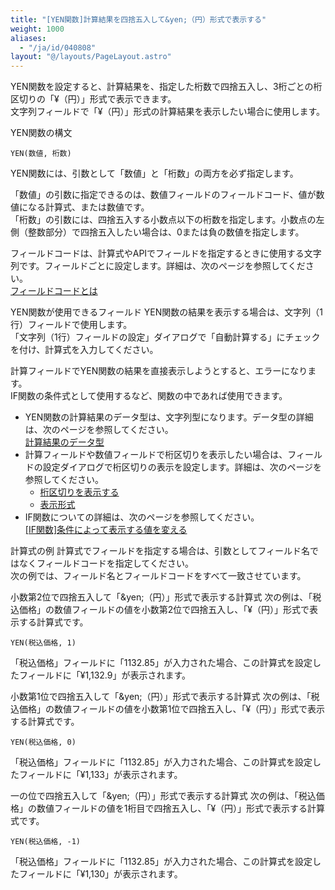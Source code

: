 ```yaml
---
title: "[YEN関数]計算結果を四捨五入して&yen;（円）形式で表示する"
weight: 1000
aliases:
  - "/ja/id/040808"
layout: "@/layouts/PageLayout.astro"
---
```




YEN関数を設定すると、計算結果を、指定した桁数で四捨五入し、3桁ごとの桁区切りの「&yen;（円）」形式で表示できます。  
文字列フィールドで「&yen;（円）」形式の計算結果を表示したい場合に使用します。

<Heading id="autocalc_yen_function_10">YEN関数の構文</Heading>
```plaintext {copy=true}
YEN(数値, 桁数)

```

YEN関数には、引数として「数値」と「桁数」の両方を必ず指定します。

「数値」の引数に指定できるのは、数値フィールドのフィールドコード、値が数値になる計算式、または数値です。  
「桁数」の引数には、四捨五入する小数点以下の桁数を指定します。小数点の左側（整数部分）で四捨五入したい場合は、0または負の数値を指定します。

<Note>

フィールドコードは、計算式やAPIでフィールドを指定するときに使用する文字列です。フィールドごとに設定します。詳細は、次のページを参照してください。  
[フィールドコードとは](/k/ja/id/040504.html)

</Note>

<Heading id="autocalc_yen_function_20">YEN関数が使用できるフィールド</Heading>
YEN関数の結果を表示する場合は、文字列（1行）フィールドで使用します。  
「文字列（1行）フィールドの設定」ダイアログで「自動計算する」にチェックを付け、計算式を入力してください。

計算フィールドでYEN関数の結果を直接表示しようとすると、エラーになります。  
IF関数の条件式として使用するなど、関数の中であれば使用できます。

<Note>

* YEN関数の計算結果のデータ型は、文字列型になります。データ型の詳細は、次のページを参照してください。  
  [計算結果のデータ型](/k/ja/id/040500.html#autocalc_calculation_type_20)
* 計算フィールドや数値フィールドで桁区切りを表示したい場合は、フィールドの設定ダイアログで桁区切りの表示を設定します。詳細は、次のページを参照してください。
  * [桁区切りを表示する](/k/ja/id/040534.html#form_parts_number_2030)
  * [表示形式](/k/ja/id/040517.html#form_parts_calculated_2040)
* IF関数についての詳細は、次のページを参照してください。  
  [[IF関数]条件によって表示する値を変える](/k/ja/id/040505.html)

</Note>

<Heading id="autocalc_yen_function_30">計算式の例</Heading>
計算式でフィールドを指定する場合は、引数としてフィールド名ではなくフィールドコードを指定してください。  
次の例では、フィールド名とフィールドコードをすべて一致させています。

<Heading level={3} id="autocalc_yen_function_3010">小数第2位で四捨五入して「&amp;yen;（円）」形式で表示する計算式</Heading>
次の例は、「税込価格」の数値フィールドの値を小数第2位で四捨五入し、「&yen;（円）」形式で表示する計算式です。

```plaintext {copy=true}
YEN(税込価格, 1)

```

「税込価格」フィールドに「1132.85」が入力された場合、この計算式を設定したフィールドに「&yen;1,132.9」が表示されます。

<Heading level={3} id="autocalc_yen_function_3020">小数第1位で四捨五入して「&amp;yen;（円）」形式で表示する計算式</Heading>
次の例は、「税込価格」の数値フィールドの値を小数第1位で四捨五入し、「&yen;（円）」形式で表示する計算式です。

```plaintext {copy=true}
YEN(税込価格, 0)

```

「税込価格」フィールドに「1132.85」が入力された場合、この計算式を設定したフィールドに「&yen;1,133」が表示されます。

<Heading level={3} id="autocalc_yen_function_3030">一の位で四捨五入して「&amp;yen;（円）」形式で表示する計算式</Heading>
次の例は、「税込価格」の数値フィールドの値を1桁目で四捨五入し、「&yen;（円）」形式で表示する計算式です。

```plaintext {copy=true}
YEN(税込価格, -1)

```

「税込価格」フィールドに「1132.85」が入力された場合、この計算式を設定したフィールドに「&yen;1,130」が表示されます。
